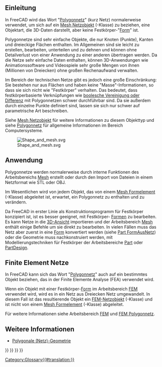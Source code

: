 <languages/>
{{TOCright}}

<span id="Introduction"></span>
== Einleitung ==

In FreeCAD wird das Wort "[[Mesh/de|Polygonnetz]]" (kurz Netz) normalerweise verwendet, um sich auf ein [[Mesh_MeshObject/de|Mesh Netzobjekt]] ({{incode|Mesh::MeshObject}}-Klasse) zu beziehen, eine Objektart, die 3D-Daten darstellt, aber keine Festkörper-"[[Shape/de|Form]]" ist.

Polygonnetze sind sehr einfache Objekte, die nur Knoten (Punkte), Kanten und dreieckige Flächen enthalten. Im Allgemeinen sind sie leicht zu erstellen, bearbeiten, unterteilen und zu dehnen und können ohne Detailverlust von einer Anwendung zu einer anderen übertragen werden. Da die Netze sehr einfache Daten enthalten, können 3D-Anwendungen wie Animationssoftware und Videospiele sehr große Mengen von ihnen (Millionen von Dreiecken) ohne großen Rechenaufwand verwalten.

Im Bereich der technischen Netze gibt es jedoch eine große Einschränkung: Sie bestehen nur aus Flächen und haben keine "Masse"-Informationen, so dass sie sich nicht wie "Festkörper" verhalten. Das bedeutet, dass festkörperbasierte Verknüpfungen wie [[Part_Boolean/de|boolesche Vereinigung oder Differenz]] mit Polygonnetzen schwer durchführbar sind. Da sie außerdem durch einzelne Punkte definiert sind, lassen sie sich nur schwer auf parametrische Art beschreiben.

Siehe [[Mesh_MeshObject/de|Mesh Netzobjekt]] für weitere Informationen zu diesem Objekttyp und siehe [https://de.wikipedia.org/wiki/Polygonnetz Polygonnetz] für allgemeine Informationen im Bereich Computersysteme.

[[File:Shape_and_mesh.svg]]

{{Caption|Links: parametrische [[Shape/de|Form]], definiert durch Eigenschaften. Rechts: [[Mesh/de|Polygonnetz]], definiert durch Knoten und dreieckige Oberflächen.}}

<span id="Usage"></span>
==Anwendung==

Polygonnetze werden normalerweise durch interne Funktionen des Arbeitsbereichs [[Mesh_Workbench/de|Mesh]] erstellt oder durch den Import von Dateien in einem Netzformat wie STL oder OBJ.

Im Wesentlichen wird von jedem Objekt, das von einem [[Mesh_Feature/de|Mesh Formelement]] ({{incode|Mesh::Feature}}-Klasse) abgeleitet ist, erwartet, ein Polygonnetz zu enthalten und zu verändern.

Da FreeCAD in erster Linie als Konstruktionsprogramm für Festkörper konzipiert ist, ist es besser geeignet, mit Festkörper- [[Shape/de|Formen]] zu bearbeiten. Es kann Netze in die [[3D_view|3D-Ansicht]] importieren und der Arbeitsbereich [[Mesh_Workbench/de|Mesh]] enthält einige Befehle um sie direkt zu bearbeiten. In vielen Fällen muss das Netz aber zuerst in eine [[Shape/de|Form]] konvertiert werden (siehe [[Part_ShapeFromMesh/de|Part FormAusNetz]]) oder die Geometrie muss nachkonstruiert werden, mit Modellierungstechniken für Festkörper der Arbeitsbereiche [[Part_Workbench/de|Part]] oder [[PartDesign_Workbench/de|PartDesign]].

<span id="Finite_element_meshes"></span>
== Finite Element Netze ==

In FreeCAD kann sich das Wort "[[Mesh/de|Polygonnetz]]" auch auf ein bestimmtes Objekt beziehen, das in der Finite Elemente Analyse (FEA) verwendet wird.

Wenn ein Objekt mit einer Festkörper-[[Shape/de|Form]] im Arbeitsbereich [[FEM_Workbench/de|FEM]] verwendet wird, wird es in ein Netz aus Dreiecken Netz umgewandelt. In diesem Fall ist das resultierende Objekt ein [[FEM_Mesh/de|FEM-Netzobjekt]] ({{incode|Fem::FemMeshObject}}-Klasse) und ist nicht von einem [[Mesh_Feature/de|Mesh Formelement]] ({{incode|Mesh::Feature}}-Klasse) abgeleitet.

Für weitere Informationen siehe Arbeitsbereich [[FEM_Workbench/de|FEM]] und [[FEM_Mesh/de|FEM Polygonnetz]].

<span id="More_information"></span>
== Weitere Informationen ==

* [https://forum.freecadweb.org/viewtopic.php?f=8&t=47493 Polygonale (Netz)-Geometrie]


{{Mesh Tools navi{{#translation:}}}}
{{FEM Tools navi{{#translation:}}}}
{{Document objects navi{{#translation:}}}}
{{Userdocnavi{{#translation:}}}}
[[Category:Glossary{{#translation:}}]]